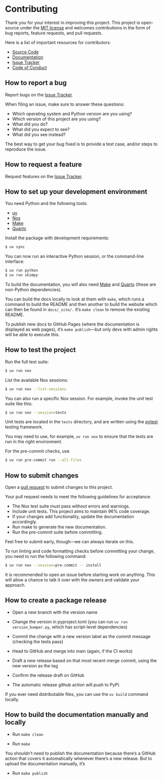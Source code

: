 # Contributing

Thank you for your interest in improving this project. This project is
open-source under the [MIT license](https://opensource.org/licenses/MIT)
and welcomes contributions in the form of bug reports, feature requests,
and pull requests.

Here is a list of important resources for contributors:

- [Source Code](https://github.com/aeturrell/skimpy)
- [Documentation](https://aeturrell.github.io/skimpy/)
- [Issue Tracker](https://github.com/aeturrell/skimpy/issues)
- [Code of Conduct](code_of_conduct.qmd)

## How to report a bug

Report bugs on the [Issue Tracker](https://github.com/aeturrell/skimpy/issues).

When filing an issue, make sure to answer these questions:

- Which operating system and Python version are you using?
- Which version of this project are you using?
- What did you do?
- What did you expect to see?
- What did you see instead?

The best way to get your bug fixed is to provide a test case, and/or
steps to reproduce the issue.

## How to request a feature

Request features on the [Issue Tracker](https://github.com/aeturrell/skimpy/issues).

## How to set up your development environment

You need Python and the following tools:

- [uv](https://docs.astral.sh/uv/)
- [Nox](https://nox.thea.codes/)
- [Make](https://www.gnu.org/software/make/)
- [Quarto](https://quarto.org/)

Install the package with development requirements:

```bash
$ uv sync
```

You can now run an interactive Python session, or the command-line
interface:

```bash
$ uv run python
$ uv run skimpy
```

To build the documentation, you will also need [Make](https://www.gnu.org/software/make/) and [Quarto](https://quarto.org/) (these are non-Python dependencies).

You can build the docs locally to look at them with `make`, which runs a command to build the README and then another to build the website which can then be found in `docs/_site/.` It's `make clean` to remove the existing README.

To publish new docs to GitHub Pages (where the documentation is displayed as web pages), it's `make publish`—but only devs with admin rights will be able to execute this.

## How to test the project

Run the full test suite:

```bash
$ uv run nox
```

List the available Nox sessions:

```bash
$ uv run nox --list-sessions
```

You can also run a specific Nox session. For example, invoke the unit
test suite like this:

```bash
$ uv run nox --session=tests
```

Unit tests are located in the `tests` directory, and are written using
the [pytest](https://pytest.readthedocs.io/) testing framework.

You may need to use, for example, `uv run nox` to ensure that the
tests are run in the right environment.

For the pre-commit checks, use

```bash
$ uv run pre-commit run --all-files
```

## How to submit changes

Open a [pull request](https://github.com/aeturrell/skimpy/pulls) to
submit changes to this project.

Your pull request needs to meet the following guidelines for acceptance:

- The Nox test suite must pass without errors and warnings.
- Include unit tests. This project aims to maintain 96% code
  coverage.
- If your changes add functionality, update the documentation
  accordingly.
- Run make to generate the new documentation.
- Run the pre-commit suite before committing.

Feel free to submit early, though---we can always iterate on this.

To run linting and code formatting checks before committing your change,
you need to run the following
command:

```bash
$ uv run nox --session=pre-commit -- install
```

It is recommended to open an issue before starting work on anything.
This will allow a chance to talk it over with the owners and validate
your approach.

## How to create a package release

- Open a new branch with the version name

- Change the version in pyproject.toml (you can run `uv run version_bumper.py`, which has script-level dependencies)

- Commit the change with a new version label as the commit message (checking the tests pass)

- Head to GitHub and merge into main (again, if the CI works)

- Draft a new release based on that most recent merge commit, using the new version as the tag

- Confirm the release draft on GitHub

- The automatic release github action will push to PyPI.

If you ever need distributable files, you can use the `uv build` command locally.

## How to build the documentation manually and locally

- Run `make clean`

- Run `make`

You shouldn't need to publish the documentation because there's a GitHub action that covers it automatically whenever there's a new release. But to upload the documentation manually, it's

- Run `make publish`
